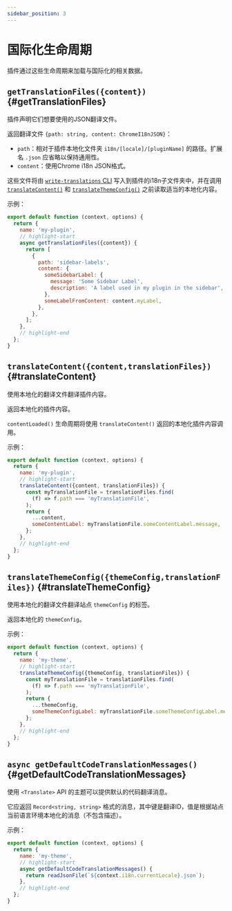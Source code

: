 ```yaml
---
sidebar_position: 3
---
```


# 国际化生命周期

插件通过这些生命周期来加载与国际化的相关数据。

## `getTranslationFiles({content})` {#getTranslationFiles}

插件声明它们想要使用的JSON翻译文件。

返回翻译文件 `{path: string, content: ChromeI18nJSON}`：

- `path`：相对于插件本地化文件夹 `i18n/[locale]/[pluginName]` 的路径。扩展名 `.json` 应省略以保持通用性。
- `content`：使用Chrome i18n JSON格式。

这些文件将由 [`write-translations` CLI](../../cli.mdx#docusaurus-write-translations-sitedir) 写入到插件的i18n子文件夹中，并在调用 [`translateContent()`](#translateContent) 和 [`translateThemeConfig()`](#translateThemeConfig) 之前读取适当的本地化内容。

示例：

```js title="my-plugin.js"
export default function (context, options) {
  return {
    name: 'my-plugin',
    // highlight-start
    async getTranslationFiles({content}) {
      return [
        {
          path: 'sidebar-labels',
          content: {
            someSidebarLabel: {
              message: 'Some Sidebar Label',
              description: 'A label used in my plugin in the sidebar',
            },
            someLabelFromContent: content.myLabel,
          },
        },
      ];
    },
    // highlight-end
  };
}
```

## `translateContent({content,translationFiles})` {#translateContent}

使用本地化的翻译文件翻译插件内容。

返回本地化的插件内容。

`contentLoaded()` 生命周期将使用 `translateContent()` 返回的本地化插件内容调用。

示例：

```js title="my-plugin.js"
export default function (context, options) {
  return {
    name: 'my-plugin',
    // highlight-start
    translateContent({content, translationFiles}) {
      const myTranslationFile = translationFiles.find(
        (f) => f.path === 'myTranslationFile',
      );
      return {
        ...content,
        someContentLabel: myTranslationFile.someContentLabel.message,
      };
    },
    // highlight-end
  };
}
```

## `translateThemeConfig({themeConfig,translationFiles})` {#translateThemeConfig}

使用本地化的翻译文件翻译站点 `themeConfig` 的标签。

返回本地化的 `themeConfig`。

示例：

```js title="my-plugin.js"
export default function (context, options) {
  return {
    name: 'my-theme',
    // highlight-start
    translateThemeConfig({themeConfig, translationFiles}) {
      const myTranslationFile = translationFiles.find(
        (f) => f.path === 'myTranslationFile',
      );
      return {
        ...themeConfig,
        someThemeConfigLabel: myTranslationFile.someThemeConfigLabel.message,
      };
    },
    // highlight-end
  };
}
```

## `async getDefaultCodeTranslationMessages()` {#getDefaultCodeTranslationMessages}

使用 `<Translate>` API 的主题可以提供默认的代码翻译消息。

它应返回 `Record<string, string>` 格式的消息，其中键是翻译ID，值是根据站点当前语言环境本地化的消息（不包含描述）。

示例：

```js title="my-plugin.js"
export default function (context, options) {
  return {
    name: 'my-theme',
    // highlight-start
    async getDefaultCodeTranslationMessages() {
      return readJsonFile(`${context.i18n.currentLocale}.json`);
    },
    // highlight-end
  };
}
```